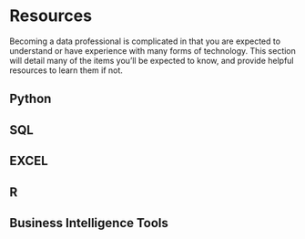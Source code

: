 # Resources {-#resources}

Becoming a data professional is complicated in that you are expected to understand or have experience with many forms of technology.  This section will detail many of the items you'll be expected to know, and provide helpful resources to learn them if not.

## Python {-#python}

## SQL {-#sql}

## EXCEL {-#excel}

## R {-#r}

## Business Intelligence Tools {-#business-intelligence-tools}
